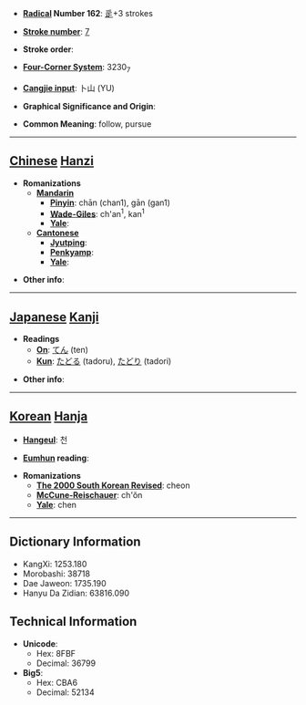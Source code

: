 * '''[[Wiktionary:Chinese radical index| Radical]] Number 162''': [[Wiktionary:Chinese radical index 辵|辵]]+3 strokes

* '''[[Wiktionary:Chinese total strokes index|Stroke number]]''': [[Wiktionary:Chinese total strokes index 7|7]]

* '''Stroke order''': 

* '''[[Wiktionary:Chinese four corner index|Four-Corner System]]''': 3230<sub>7</sub>

* '''[[Wiktionary:Chinese Cangjie index|Cangjie input]]''': 卜山 (YU)

* '''Graphical Significance and Origin''': 

* '''Common Meaning''': follow, pursue

----

== [[Chinese]] [[Hanzi]] ==

* '''Romanizations'''
** '''[[Mandarin]]'''
*** '''[[Pinyin]]''': chān (chan1), gān (gan1)
*** '''[[Wade-Giles]]''': ch'an<sup>1</sup>, kan<sup>1</sup>
*** '''[[Yale]]''': 
** '''[[Cantonese]]'''
*** '''[[Jyutping]]''':
*** '''[[Penkyamp]]''': 
*** '''[[Yale]]''': 

* '''Other info''': 

----

== [[Japanese]] [[Kanji]] ==

* '''Readings'''
** '''[[On]]''': [[てん]] (ten)
** '''[[Kun]]''': [[たどる]] (tadoru), [[たどり]] (tadori)

* '''Other info''':  

----

== [[Korean]] [[Hanja]] ==

* '''[[Hangeul]]''': 천

* '''[[Eumhun]] reading''': 

* '''Romanizations'''
** '''[[The 2000 South Korean Revised Romanization|The 2000 South Korean Revised]]''': cheon
** '''[[McCune-Reischauer]]''': ch'ŏn
** '''[[Yale]]''': chen

----

== Dictionary Information ==

* KangXi: 1253.180
* Morobashi: 38718
* Dae Jaweon: 1735.190
* Hanyu Da Zidian: 63816.090

== Technical Information ==

* '''Unicode''':
** Hex: 8FBF
** Decimal: 36799
* '''Big5''':
** Hex: CBA6
** Decimal: 52134